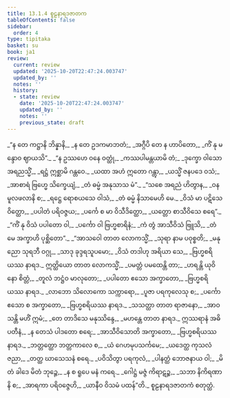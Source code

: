```yaml
---
title: 13.1.4 စူဠနာရဒဇာတက
tableOfContents: false
sidebar:
  order: 4
type: tipitaka
basket: su
book: ja1
review:
  current: review
  updated: '2025-10-20T22:47:24.003747'
  updated_by: ''
  notes: ''
  history:
  - state: review
    date: '2025-10-20T22:47:24.003747'
    updated_by: ''
    notes: ''
    previous_state: draft
---
```



<DynamicBreadcrumb />


<ReviewStatus review={frontmatter.review} showDetails={true} />

<HypothesisAnnotation frontmatter={frontmatter} />

<Division number="40" book="ja1" e="ch" v="22" p="261">

<Paragraph number="2426" type="verses" book="ja1">
_“န တေ ကဋ္ဌာနိ ဘိန္နာနိ,_  
_န တေ ဥဒကမာဘတံ;_  
_အဂ္ဂီပိ တေ န ဟာပိတော,_  
_ကိံ နု မန္ဒောဝ ဈာယသိ”._  

</Paragraph>

</Division>
<Division number="41" book="ja1" e="ch" v="22" p="262">

<Paragraph number="2427" type="verses" book="ja1">
_“န ဥဿဟေ ဝနေ ဝတ္ထုံ,_  
_ကဿပါမန္တယာမိ တံ;_  
_ဒုက္ခော ဝါသော အရညသ္မိံ,_  
_ရဋ္ဌံ ဣစ္ဆာမိ ဂန္တဝေ._  

</Paragraph>

</Division>
<Division number="42" book="ja1" e="ch" v="22" p="262">

<Paragraph number="2428" type="verses" book="ja1">
_ယထာ အဟံ ဣတော ဂန္တွာ,_  
_ယသ္မိံ ဇနပဒေ ဝသံ;_  
_အာစာရံ ဗြဟ္မေ သိက္ခေယျံ,_  
_တံ ဓမ္မံ အနုသာသ မံ”._  

</Paragraph>

</Division>
<Division number="43" book="ja1" e="ch" v="22" p="262">

<Paragraph number="2429" type="verses" book="ja1">
_“သစေ အရညံ ဟိတွာန,_  
_ဝနမူလဖလာနိ စ;_  
_ရဋ္ဌေ ရောစယသေ ဝါသံ,_  
_တံ ဓမ္မံ နိသာမေဟိ မေ._  

</Paragraph>

</Division>
<Division number="44" book="ja1" e="ch" v="22" p="262">

<Paragraph number="2430" type="verses" book="ja1">
_ဝိသံ မာ ပဋိသေဝိတ္ထော,_  
_ပပါတံ ပရိဝဇ္ဇယ;_  
_ပင်္ကေ စ မာ ဝိသီဒိတ္ထော,_  
_ယတ္တော စာသီဝိသေ စရေ”._  

</Paragraph>

</Division>
<Division number="45" book="ja1" e="ch" v="22" p="262">

<Paragraph number="2431" type="verses" book="ja1">
_“ကိံ နု ဝိသံ ပပါတော ဝါ,_  
_ပင်္ကော ဝါ ဗြဟ္မစာရိနံ;_  
_ကံ တွံ အာသီဝိသံ ဗြူသိ,_  
_တံ မေ အက္ခာဟိ ပုစ္ဆိတော”._  

</Paragraph>

</Division>
<Division number="46" book="ja1" e="ch" v="22" p="262">

<Paragraph number="2432" type="verses" book="ja1">
_“အာသဝေါ တာတ လောကသ္မိံ,_  
_သုရာ နာမ ပဝုစ္စတိ;_  
_မနုညော သုရဘီ ဝဂ္ဂု,_  
_သာဒု ခုဒ္ဒရသူပမော;_  
_ဝိသံ တဒါဟု အရိယာ သေ,_  
_ဗြဟ္မစရိယဿ နာရဒ._  

</Paragraph>

</Division>
<Division number="47" book="ja1" e="ch" v="22" p="262">

<Paragraph number="2433" type="verses" book="ja1">
ဣတ္ထိယော တာတ လောကသ္မိံ,_  
_ပမတ္တံ ပမထေန္တိ တာ;_  
_ဟရန္တိ ယုဝိနော စိတ္တံ,_  
_တူလံ ဘဋ္ဌံဝ မာလုတော;_  
_ပပါတော ဧသော အက္ခာတော,_  
_ဗြဟ္မစရိယဿ နာရဒ._  

</Paragraph>

</Division>
<Division number="48" book="ja1" e="ch" v="22" p="262">

<Paragraph number="2434" type="verses" book="ja1">
_လာဘော သိလောကော သက္ကာရော,_  
_ပူဇာ ပရကုလေသု စ;_  
_ပင်္ကော ဧသော စ အက္ခာတော,_  
_ဗြဟ္မစရိယဿ နာရဒ._  

</Paragraph>

</Division>
<Division number="49" book="ja1" e="ch" v="22" p="262">

<Paragraph number="2435" type="verses" book="ja1">
_သသတ္ထာ တာတ ရာဇာနော,_  
_အာဝသန္တိ မဟိံ ဣမံ;_  
_တေ တာဒိသေ မနုဿိန္ဒေ,_  
_မဟန္တေ တာတ နာရဒ._  

</Paragraph>

</Division>
<Division number="50" book="ja1" e="ch" v="22" p="262">

<Paragraph number="2436" type="verses" book="ja1">
ဣဿရာနံ အဓိပတီနံ,_  
_န တေသံ ပါဒတော စရေ;_  
_အာသီဝိသောတိ အက္ခာတော,_  
_ဗြဟ္မစရိယဿ နာရဒ._  

</Paragraph>

</Division>
<Division number="51" book="ja1" e="ch" v="22" p="262">

<Paragraph number="2437" type="verses" book="ja1">
_ဘတ္တတ္ထော ဘတ္တကာလေ စ,_  
_ယံ ဂေဟမုပသင်္ကမေ;_  
_ယဒေတ္ထ ကုသလံ ဇညာ,_  
_တတ္ထ ဃာသေသနံ စရေ._  

</Paragraph>

</Division>
<Division number="52" book="ja1" e="ch" v="22" p="263">

<Paragraph number="2438" type="verses" book="ja1">
_ပဝိသိတွာ ပရကုလံ,_  
_ပါနတ္ထံ ဘောဇနာယ ဝါ;_  
_မိတံ ခါဒေ မိတံ ဘုဉ္ဇေ,_  
_န စ ရူပေ မနံ ကရေ._  

</Paragraph>

</Division>
<Division number="53" book="ja1" e="ch" v="22" p="263">

<Paragraph number="2439" type="verses" book="ja1">
_ဂေါဋ္ဌံ မဇ္ဇံ ကိရာဋဉ္စ,_  
_သဘာ နိကိရဏာနိ စ;_  
_အာရကာ ပရိဝဇ္ဇေဟိ,_  
_ယာနီဝ ဝိသမံ ပထန်”တိ._  


</Paragraph>
</Division>

<Paragraph number="2440" type="center" book="ja1">
စူဠနာရဒဇာတကံ စတုတ္ထံ.
</Paragraph>